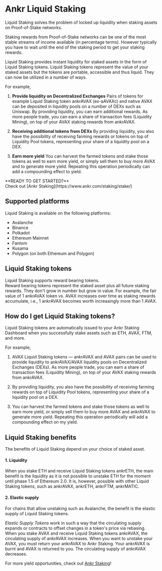 
# Ankr Liquid Staking
Liquid Staking solves the problem of locked up liquidity when staking assets on Proof-of-Stake networks.

Staking rewards from Proof-of-Stake networks can be one of the most stable streams of income available (in percentage terms). 
However typically you have to wait until the end of the staking period to get your staking rewards.

Liquid Staking provides instant liquidity for staked assets in the form of Liquid Staking tokens.
Liquid Staking tokens represent the value of your staked assets but the tokens are portable, accessible and thus liquid. 
They can now be utilized in a number of ways.

For example,

1. **Provide liquidity on Decentralized Exchanges**
Pairs of tokens for example Liquid Staking token ankrAVAX (ex-aAVAXc) and native AVAX can be deposited in liquidity pools on a number of DEXs such as Uniswap. By providing liquidity, you can earn additional rewards. As more people trade, you can earn a share of transaction fees (Liquidity Mining), on top of your AVAX staking rewards from ankrAVAX.

2. **Receiving additional tokens from DEXs**
By providing liquidity, you also have the possibility of receiving farming rewards or tokens on top of Liquidity Pool tokens, representing your share of a liquidity pool on a DEX.

3. **Earn more yield**
You can harvest the farmed tokens and stake those tokens as well to earn more yield, or simply sell them to buy more AVAX and to generate more yield. Repeating this operation periodically can add a compounding effect to yield.

<Callout type="tip">
**READY TO GET STARTED?**<br/>
Check out [Ankr Staking](https://www.ankr.com/staking/stake/)
</Callout>

## Supported platforms
Liquid Staking is available on the following platforms:
* Avalanche
* Binance
* Polkadot
* Ethereum Mainnet
* Fantom
* Kusama 
* Polygon (on both Ethereum and Polygon)

## Liquid Staking tokens
Liquid Staking supports reward bearing tokens.<br/>
Reward bearing tokens represent the staked asset plus all future staking rewards. They don't grow in number but grow in value. 
For example, the fair value of 1 ankrAVAX token vs. AVAX increases over time as staking rewards accumulate, i.e., 1 ankrAVAX becomes worth increasingly more than 1 AVAX.

## How do I get Liquid Staking tokens?

Liquid Staking tokens are automatically issued to your Ankr Staking Dashboard when you successfully stake assets such as ETH, AVAX, FTM, and more.

For example,

1. AVAX Liquid Staking tokens — ankrAVAX and AVAX pairs can be used to provide liquidity to ankrAVAX/AVAX liquidity pools on Decentralized Exchanges (DEXs). As more people trade, you can earn a share of transaction fees (Liquidity Mining), on top of your AVAX staking rewards from ankrAVAX.

2. By providing liquidity, you also have the possibility of receiving farming rewards on top of Liquidity Pool tokens, representing your share of a liquidity pool on a DEX.

3. You can harvest the farmed tokens and stake those tokens as well to earn more yield, or simply sell them to buy more AVAX and ankrAVAX to generate more yield. Repeating this operation periodically will add a compounding effect on my yield.

## Liquid Staking benefits

The benefits of Liquid Staking depend on your choice of staked asset.

#### 1. Liquidity

When you stake ETH and receive Liquid Staking tokens ankrETH, the main benefit is the liquidity as it is not possible to unstake ETH for the moment until phase 1.5 of Ethereum 2.0.
It is, however, possible with other Liquid Staking tokens, such as ankrAVAX, ankrETH, ankrFTM, ankrMATIC.

#### 2. Elastic supply

For chains that allow unstaking such as Avalanche, the benefit is the elastic supply of Liquid Staking tokens. 

*Elastic Supply Tokens* work in such a way that the circulating supply expands or contracts to offset changes in a token's price via rebasing. 
When you stake AVAX and receive Liquid Staking tokens ankrAVAX, the circulating supply of ankrAVAX increases. 
When you want to unstake your AVAX, you must return your ankrAVAX to Ankr Staking. 
Your ankrAVAX is burnt and AVAX is returned to you. 
The circulating supply of ankrAVAX decreases. 

For more yield opportunities, check out [Ankr Staking](https://www.ankr.com/staking/stake/)!
